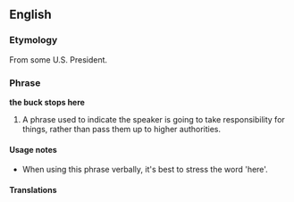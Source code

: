 ==English==

===Etymology===
From some U.S. President.

===Phrase===
'''the buck stops here'''
# A phrase used to indicate the speaker is going to take responsibility for things, rather than pass them up to higher authorities.

====Usage notes====
*When using this phrase verbally, it's best to stress the word 'here'.

====Translations====
{{rftrans}}